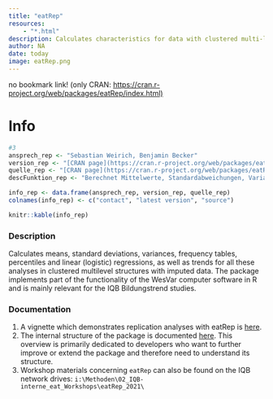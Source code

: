 ```yaml
---
title: "eatRep"
resources: 
    - "*.html"
description: Calculates characteristics for data with clustered multi-level structures with imputed data.
author: NA
date: today
image: eatRep.png
---
```


no bookmark link! (only CRAN: <https://cran.r-project.org/web/packages/eatRep/index.html)>

# Info

```r
#3
ansprech_rep <- "Sebastian Weirich, Benjamin Becker"
version_rep <- "[CRAN page](https://cran.r-project.org/web/packages/eatRep/index.html)"
quelle_rep <- "[CRAN page](https://cran.r-project.org/web/packages/eatRep/index.html)"
descFunktion_rep <- "Berechnet Mittelwerte, Standardabweichungen, Varianzen, Häufigkeitstabellen, Perzentile und lineare (logistische) Regressionen sowie Trends für alle diese Analysen in geclusterten Mehrebenenstrukturen mit imputierten Daten. Das Paket implementiert einen Teil der Funktionsweise der Computersoftware WesVar in R und ist im Wesentlichen für die IQB-Bildungstrendstudien relevant."

info_rep <- data.frame(ansprech_rep, version_rep, quelle_rep)
colnames(info_rep) <- c("contact", "latest version", "source")

knitr::kable(info_rep)
```

### Description

Calculates means, standard deviations, variances, frequency tables, percentiles and linear (logistic) regressions, as well as trends for all these analyses in clustered multilevel structures with imputed data. The package implements part of the functionality of the WesVar computer software in R and is mainly relevant for the IQB Bildungstrend studies.

### Documentation

1)  A vignette which demonstrates replication analyses with eatRep is [here](https://cran.r-project.org/web//packages/eatRep/vignettes/eatRep.html).
2)  The internal structure of the package is documented [here](https://github.com/iqb-research/IQB-Methods/blob/main/_site/structure.html). This overview is primarily dedicated to developers who want to further improve or extend the package and therefore need to understand its structure.
3)  Workshop materials concerning `eatRep` can also be found on the IQB network drives: `i:\Methoden\02_IQB-interne_eat_Workshops\eatRep_2021\`
